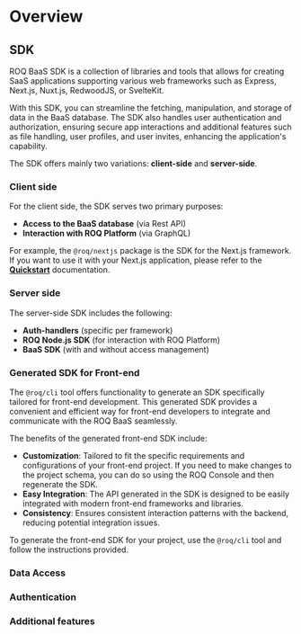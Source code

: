 # Overview

## SDK

ROQ BaaS SDK is a collection of libraries and tools that allows for creating SaaS applications supporting various web frameworks such as Express, Next.js, Nuxt.js, RedwoodJS, or SvelteKit.

With this SDK, you can streamline the fetching, manipulation, and storage of data in the BaaS database. The SDK also handles user authentication and authorization, ensuring secure app interactions and additional features such as file handling, user profiles, and user invites, enhancing the application's capability.

The SDK offers mainly two variations: **client-side** and **server-side**. 

### Client side

For the client side, the SDK serves two primary purposes:

- **Access to the BaaS database** (via Rest API)
- **Interaction with ROQ Platform** (via GraphQL)

For example, the `@roq/nextjs` package is the SDK for the Next.js framework. If you want to use it with your Next.js application, please refer to the [**Quickstart**](/next-js/quickstart) documentation.

### Server side

The server-side SDK includes the following:

- **Auth-handlers** (specific per framework)
- **ROQ Node.js SDK** (for interaction with ROQ Platform)
- **BaaS SDK** (with and without access management)

### Generated SDK for Front-end

The `@roq/cli` tool offers functionality to generate an SDK specifically tailored for front-end development. This generated SDK provides a convenient and efficient way for front-end developers to integrate and communicate with the ROQ BaaS seamlessly.

The benefits of the generated front-end SDK include:

- **Customization**: Tailored to fit the specific requirements and configurations of your front-end project. If you need to make changes to the project schema, you can do so using the ROQ Console and then regenerate the SDK.
- **Easy Integration**: The API generated in the SDK is designed to be easily integrated with modern front-end frameworks and libraries.
- **Consistency**: Ensures consistent interaction patterns with the backend, reducing potential integration issues.

To generate the front-end SDK for your project, use the `@roq/cli` tool and follow the instructions provided.

### Data Access



### Authentication

### Additional features


